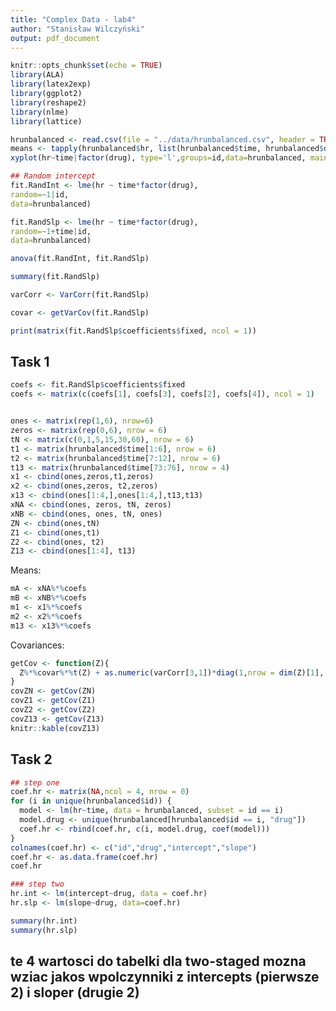 ```yaml
---
title: "Complex Data - lab4"
author: "Stanisław Wilczyński"
output: pdf_document
---
```


```r
knitr::opts_chunk$set(echo = TRUE)
library(ALA)
library(latex2exp)
library(ggplot2)
library(reshape2)
library(nlme)
library(lattice)
```


```r
hrunbalanced <- read.csv(file = "../data/hrunbalanced.csv", header = TRUE)
means <- tapply(hrunbalanced$hr, list(hrunbalanced$time, hrunbalanced$drug), mean)
xyplot(hr~time|factor(drug), type='l',groups=id,data=hrunbalanced, main = "Spaghetti plot of the heart rate over time in 2 groups")
```
```r
## Random intercept
fit.RandInt <- lme(hr ~ time*factor(drug),
random=~1|id,
data=hrunbalanced)

fit.RandSlp <- lme(hr ~ time*factor(drug),
random=~1+time|id,
data=hrunbalanced)

anova(fit.RandInt, fit.RandSlp)
```
```r
summary(fit.RandSlp)
```
```r
varCorr <- VarCorr(fit.RandSlp)
```
```r
covar <- getVarCov(fit.RandSlp)
```
```r
print(matrix(fit.RandSlp$coefficients$fixed, ncol = 1))
```
## Task 1


```r
coefs <- fit.RandSlp$coefficients$fixed
coefs <- matrix(c(coefs[1], coefs[3], coefs[2], coefs[4]), ncol = 1)


ones <- matrix(rep(1,6), nrow=6)
zeros <- matrix(rep(0,6), nrow = 6)
tN <- matrix(c(0,1,5,15,30,60), nrow = 6)
t1 <- matrix(hrunbalanced$time[1:6], nrow = 6)
t2 <- matrix(hrunbalanced$time[7:12], nrow = 6)
t13 <- matrix(hrunbalanced$time[73:76], nrow = 4)
x1 <- cbind(ones,zeros,t1,zeros)
x2 <- cbind(ones,zeros, t2,zeros)
x13 <- cbind(ones[1:4,],ones[1:4,],t13,t13)
xNA <- cbind(ones, zeros, tN, zeros)
xNB <- cbind(ones, ones, tN, ones)
ZN <- cbind(ones,tN)
Z1 <- cbind(ones,t1)
Z2 <- cbind(ones, t2)
Z13 <- cbind(ones[1:4], t13)
```

Means:
```r
mA <- xNA%*%coefs
mB <- xNB%*%coefs
m1 <- x1%*%coefs
m2 <- x2%*%coefs
m13 <- x13%*%coefs
```

Covariances:
```r
getCov <- function(Z){
  Z%*%covar%*%t(Z) + as.numeric(varCorr[3,1])*diag(1,nrow = dim(Z)[1], ncol = dim(Z)[1])
}
covZN <- getCov(ZN)
covZ1 <- getCov(Z1)
covZ2 <- getCov(Z2)
covZ13 <- getCov(Z13)
knitr::kable(covZ13)
```

## Task 2

```r
## step one
coef.hr <- matrix(NA,ncol = 4, nrow = 0)
for (i in unique(hrunbalanced$id)) {
  model <- lm(hr~time, data = hrunbalanced, subset = id == i)
  model.drug <- unique(hrunbalanced[hrunbalanced$id == i, "drug"])
  coef.hr <- rbind(coef.hr, c(i, model.drug, coef(model)))
}
colnames(coef.hr) <- c("id","drug","intercept","slope")
coef.hr <- as.data.frame(coef.hr)
coef.hr
```

```r

### step two
hr.int <- lm(intercept~drug, data = coef.hr)
hr.slp <- lm(slope~drug, data=coef.hr)

summary(hr.int)
summary(hr.slp)

```
## te 4 wartosci do tabelki dla two-staged mozna wziac jakos wpolczynniki z intercepts (pierwsze 2) i sloper (drugie 2)
